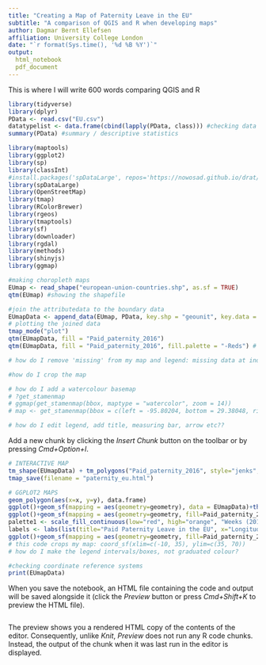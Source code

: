 ```yaml
---
title: "Creating a Map of Paternity Leave in the EU"
subtitle: "A comparison of QGIS and R when developing maps"
author: Dagmar Bernt Ellefsen
affiliation: University College London
date: "`r format(Sys.time(), '%d %B %Y')`"
output: 
  html_notebook
  pdf_document
---
```


This is where I will write 600 words comparing QGIS and R

```r
library(tidyverse)
library(dplyr)
PData <- read.csv("EU.csv")
datatypelist <- data.frame(cbind(lapply(PData, class))) #checking data is read correctly
summary(PData) #summary / descriptive statistics

library(maptools)
library(ggplot2)
library(sp)
library(classInt)
#install.packages('spDataLarge', repos='https://nowosad.github.io/drat/', type='source')
library(spDataLarge)
library(OpenStreetMap)
library(tmap)
library(RColorBrewer)
library(rgeos)
library(tmaptools)
library(sf)
library(downloader)
library(rgdal)
library(methods)
library(shinyjs)
library(ggmap)

#making choropleth maps
EUmap <- read_shape("european-union-countries.shp", as.sf = TRUE)
qtm(EUmap) #showing the shapefile

#join the attributedata to the boundary data
EUmapData <- append_data(EUmap, PData, key.shp = "geounit", key.data = "country", ignore.duplicates = TRUE)
# plotting the joined data
tmap_mode("plot")
qtm(EUmapData, fill = "Paid_paternity_2016")
qtm(EUmapData, fill = "Paid_paternity_2016", fill.palette = "-Reds") # I inverse colours by adding - before the colour code

# how do I remove 'missing' from my map and legend: missing data at index: 5, 6, 7, 8, 9

#how do I crop the map

# how do I add a watercolour basemap
# ?get_stamenmap
# ggmap(get_stamenmap(bbox, maptype = "watercolor", zoom = 14))
# map <- get_stamenmap(bbox = c(left = -95.80204, bottom = 29.38048, right = -94.92313, top = 30.14344), zoom = 10, maptype = c("watercolor"))

# how do I edit legend, add title, measuring bar, arrow etc??

```

Add a new chunk by clicking the *Insert Chunk* button on the toolbar or by pressing *Cmd+Option+I*.
```r
# INTERACTIVE MAP
tm_shape(EUmapData) + tm_polygons("Paid_paternity_2016", style="jenks", palette="-Reds", midpoint=NA, title="Paid Paternity Leave in EU in weeks (2016)")
tmap_save(filename = "paternity_eu.html")

# GGPLOT2 MAPS
geom_polygon(aes(x=x, y=y), data.frame)
ggplot()+geom_sf(mapping = aes(geometry=geometry), data = EUmapData)+theme_minimal()
ggplot()+geom_sf(mapping = aes(geometry=geometry, fill=Paid_paternity_2016), data = EUmapData)+theme_minimal()
palette1 <- scale_fill_continuous(low="red", high="orange", "Weeks (2016)")
labels <- labs(list(title="Paid Paternity Leave in the EU", x="Longitude", y="Latitude"))
ggplot()+geom_sf(mapping = aes(geometry=geometry, fill=Paid_paternity_2016), data = EUmapData)+theme_minimal()+palette1+labels+coord_sf(xlim=c(-10, 35), ylim=c(35, 70))
# this code crops my map: coord_sf(xlim=c(-10, 35), ylim=c(35, 70))
# how do I make the legend intervals/boxes, not graduated colour?

#checking coordinate reference systems
print(EUmapData)
```

When you save the notebook, an HTML file containing the code and output will be saved alongside it (click the *Preview* button or press *Cmd+Shift+K* to preview the HTML file). 
```r

```

The preview shows you a rendered HTML copy of the contents of the editor. Consequently, unlike *Knit*, *Preview* does not run any R code chunks. Instead, the output of the chunk when it was last run in the editor is displayed.

